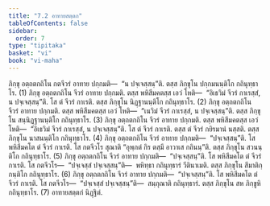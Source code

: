 ```yaml
---
title: "7.2 อาทายสตฺตก"
tableOfContents: false
sidebar:
  order: 7
type: "tipitaka"
basket: "vi"
book: "vi-maha"
---
```



<DynamicBreadcrumb />

<Division number="311" book="vi-maha">

<Paragraph number="1397" book="vi-maha">
ภิกฺขุ อตฺถตกถิโน กตจีวรํ อาทาย ปกฺกมติ—  “น ปจฺเจสฺสนฺ”ติ. ตสฺส ภิกฺขุโน ปกฺกมนนฺติโก กถินุทฺธาโร. (1)
</Paragraph>

<Paragraph number="1398" book="vi-maha">
ภิกฺขุ อตฺถตกถิโน จีวรํ อาทาย ปกฺกมติ. ตสฺส พหิสีมคตสฺส เอวํ โหติ—  “อิเธวิมํ จีวรํ กาเรสฺสํ, น ปจฺเจสฺสนฺ”ติ. โส ตํ จีวรํ กาเรติ. ตสฺส ภิกฺขุโน นิฏฺฐานนฺติโก กถินุทฺธาโร. (2)
</Paragraph>

<Paragraph number="1399" book="vi-maha">
ภิกฺขุ อตฺถตกถิโน จีวรํ อาทาย ปกฺกมติ. ตสฺส พหิสีมคตสฺส เอวํ โหติ—  “เนวิมํ จีวรํ กาเรสฺสํ, น ปจฺเจสฺสนฺ”ติ. ตสฺส ภิกฺขุโน สนฺนิฏฺฐานนฺติโก กถินุทฺธาโร. (3)
</Paragraph>

<Paragraph number="1400" book="vi-maha">
ภิกฺขุ อตฺถตกถิโน จีวรํ อาทาย ปกฺกมติ. ตสฺส พหิสีมคตสฺส เอวํ โหติ—  “อิเธวิมํ จีวรํ กาเรสฺสํ, น ปจฺเจสฺสนฺ”ติ. โส ตํ จีวรํ กาเรติ. ตสฺส ตํ จีวรํ กยิรมานํ นสฺสติ. ตสฺส ภิกฺขุโน นาสนนฺติโก กถินุทฺธาโร. (4)
</Paragraph>

<Paragraph number="1401" book="vi-maha">
ภิกฺขุ อตฺถตกถิโน จีวรํ อาทาย ปกฺกมติ—  “ปจฺเจสฺสนฺ”ติ. โส พหิสีมคโต ตํ จีวรํ กาเรติ. โส กตจีวโร สุณาติ “อุพฺภตํ กิร ตสฺมึ อาวาเส กถินนฺ”ติ. ตสฺส ภิกฺขุโน สวนนฺติโก กถินุทฺธาโร. (5)
</Paragraph>

<Paragraph number="1402" book="vi-maha">
ภิกฺขุ อตฺถตกถิโน จีวรํ อาทาย ปกฺกมติ—  “ปจฺเจสฺสนฺ”ติ. โส พหิสีมคโต ตํ จีวรํ กาเรติ. โส กตจีวโร—  “ปจฺเจสฺสํ ปจฺเจสฺสนฺ”ติ—  พหิทฺธา กถินุทฺธารํ วีตินาเมติ. ตสฺส ภิกฺขุโน สีมาติกฺกนฺติโก กถินุทฺธาโร. (6)
</Paragraph>

<Paragraph number="1403" book="vi-maha">
ภิกฺขุ อตฺถตกถิโน จีวรํ อาทาย ปกฺกมติ—  “ปจฺเจสฺสนฺ”ติ. โส พหิสีมคโต ตํ จีวรํ กาเรติ. โส กตจีวโร—  “ปจฺเจสฺสํ ปจฺเจสฺสนฺ”ติ—  สมฺภุณาติ กถินุทฺธารํ. ตสฺส ภิกฺขุโน สห ภิกฺขูหิ กถินุทฺธาโร. (7)

</Paragraph>
</Division>

<Paragraph number="1404" type="center" book="vi-maha">
อาทายสตฺตกํ นิฏฺฐิตํ.
</Paragraph>